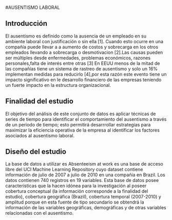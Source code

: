 #AUSENTISMO LABORAL

## Introducción

El ausentismo es definido como la ausencia de un empleado en su ambiente laboral con justificación o sin ella [1]. Cuando esto ocurre en una compañía puede llevar a a aumento de costos y sobrecarga en los otros empleados llevando a sobrecarga o desmotivacion [2].Las causas pueden ser múltiples desde enfermedades, problemas económicos, razones personales,falta de interés entre otras [3] En EEUU menos de la mitad de las compañías tiene un sistema de rastreo de ausentismo y solo un 16% implementan medidas para reducirlo [4],por esta razón este evento tiene un impacto significativo en le desarrollo financiero de las empresas teniendo un fuerte impacto en la estructura organizacional.

## Finalidad del estudio

El objetivo del análisis de este conjunto de datos es aplicar técnicas de series de tiempo para identificar el comportamiento del ausentismo a través de un periodo de tiempo; esto permitirá desarrrollar estrategias para maximizar la eficiencia operativa de la empresa al identificar los factores asociados al ausentismo laboral.

## Diseño del estudio

La base de datos a utilizar es Absenteeism at work es una base de acceso libre del UCI Machine Learning Repository cuyo dataset contiene información de julio de 2007 a julio de 2010 en una compañia en Brazil. Los datos contienen 740 registros en 19 variables. Esta base de datos posee características que la hacen idónea para la investigación al poseer cobertura conceptual (la información corresponde a la finalidad del estudio), cobertura geográfica (Brazil), cobertura temporal (2007-2010) y amplitud porque en esta fuente de tipo secundario se obtendrá la información de las variables geográficas, demográficas y de otras variables relacionadas con el ausentismo.


